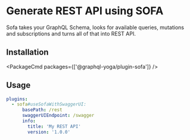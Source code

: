 # Generate REST API using SOFA

Sofa takes your GraphQL Schema, looks for available queries, mutations and subscriptions and turns
all of that into REST API.

## Installation

<PackageCmd packages={['@graphql-yoga/plugin-sofa']} />

## Usage

```yaml
plugins:
  - sofa#useSofaWithSwaggerUI:
      basePath: /rest
      swaggerUIEndpoint: /swagger
      info:
        title: 'My REST API'
        version: '1.0.0'
```
